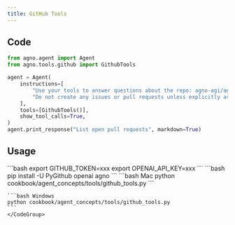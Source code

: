 ```yaml
---
title: GitHub Tools
---
```


## Code

```python cookbook/agent_concepts/tools/github_tools.py
from agno.agent import Agent
from agno.tools.github import GithubTools

agent = Agent(
    instructions=[
        "Use your tools to answer questions about the repo: agno-agi/agno",
        "Do not create any issues or pull requests unless explicitly asked to do so",
    ],
    tools=[GithubTools()],
    show_tool_calls=True,
)
agent.print_response("List open pull requests", markdown=True)
```

## Usage

<Steps>
  <Snippet file="create-venv-step.mdx" />

  <Step title="Set your GitHub token">
    ```bash
    export GITHUB_TOKEN=xxx
    export OPENAI_API_KEY=xxx
    ```
  </Step>

  <Step title="Install libraries">
    ```bash
    pip install -U PyGithub openai agno
    ```
  </Step>

  <Step title="Run Agent">
    <CodeGroup>
    ```bash Mac
    python cookbook/agent_concepts/tools/github_tools.py
    ```

    ```bash Windows
    python cookbook/agent_concepts/tools/github_tools.py
    ```
    </CodeGroup>
  </Step>
</Steps>
